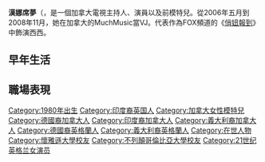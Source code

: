 {{expand|time=2015-11-21T09:29:20+00:00}}
{{unreferenced|time=2015-11-21T09:29:20+00:00}}
{{Infobox person
| name = 漢娜·席夢
| image = Hannah Simone(3).jpg
| image_size = 
| caption = Simone in March 2012
| birth_date = {{Birth date and age|1980|8|3|mf=y}}
| birth_place = {{UK}}[[伦敦|伦敦]]
| home_town = {{CAN}}[[温哥华|温哥华]]
| occupation = 演员、模特儿、电视节目主持人、VJ
| years_active = 2005年至今
}}

'''漢娜席夢'''（{{lang-en| Hannah Simon}}，是一個加拿大電視主持人、演員以及前模特兒。從2006年五月到2008年11月，她在加拿大的MuchMusic當VJ。代表作為FOX頻道的《[[俏妞報到|俏妞報到]]》中飾演西西。

==早年生活==

==職場表現==

{{DEFAULTSORT: Simone, Hannah}}
[[Category:1980年出生|Category:1980年出生]]
[[Category:印度裔英国人|Category:印度裔英国人]]
[[Category:加拿大女性模特兒|Category:加拿大女性模特兒]]
[[Category:德國裔加拿大人|Category:德國裔加拿大人]]
[[Category:印度裔加拿大人|Category:印度裔加拿大人]]
[[Category:義大利裔加拿大人|Category:義大利裔加拿大人]]
[[Category:德國裔英格蘭人|Category:德國裔英格蘭人]]
[[Category:義大利裔英格蘭人|Category:義大利裔英格蘭人]]
[[Category:在世人物|Category:在世人物]]
[[Category:懷雅遜大學校友|Category:懷雅遜大學校友]]
[[Category:不列顛哥倫比亞大學校友|Category:不列顛哥倫比亞大學校友]]
[[Category:21世纪英格兰女演员|Category:21世纪英格兰女演员]]